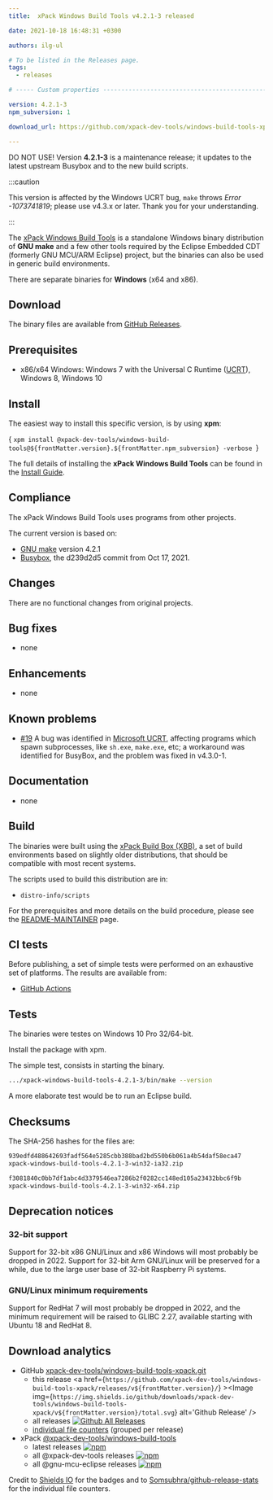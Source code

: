 ```yaml
---
title:  xPack Windows Build Tools v4.2.1-3 released

date: 2021-10-18 16:48:31 +0300

authors: ilg-ul

# To be listed in the Releases page.
tags:
  - releases

# ----- Custom properties -----------------------------------------------------

version: 4.2.1-3
npm_subversion: 1

download_url: https://github.com/xpack-dev-tools/windows-build-tools-xpack/releases/tag/v4.2.1-3/

---
```


DO NOT USE! Version **4.2.1-3** is a maintenance release; it updates to the latest upstream Busybox and to the new build scripts.

<!-- truncate -->


:::caution

This version is affected by the Windows UCRT bug, `make` throws _Error -1073741819_; please use v4.3.x or later. Thank you for your understanding.

:::

The [xPack Windows Build Tools](https://xpack-dev-tools.github.io/windows-build-tools-xpack)
is a standalone Windows binary distribution of
**GNU make** and a few other tools required by the Eclipse Embedded CDT
(formerly GNU MCU/ARM Eclipse) project, but the binaries can also be used in
generic build environments.

There are separate binaries for **Windows** (x64 and x86).

## Download

The binary files are available from <a href={frontMatter.download_url}>GitHub Releases</a>.

## Prerequisites

- x86/x64 Windows: Windows 7 with the Universal C Runtime
  ([UCRT](https://support.microsoft.com/en-us/topic/update-for-universal-c-runtime-in-windows-c0514201-7fe6-95a3-b0a5-287930f3560c)),
  Windows 8, Windows 10

## Install

The easiest way to install this specific version, is by using **xpm**:

<CodeBlock language="console"> {
`xpm install @xpack-dev-tools/windows-build-tools@${frontMatter.version}.${frontMatter.npm_subversion} -verbose
`} </CodeBlock>

The full details of installing the **xPack Windows Build Tools**
can be found in the [Install Guide](/docs/install/).

## Compliance

The xPack Windows Build Tools uses programs from other projects.

The current version is based on:

- [GNU make](https://ftpmirror.gnu.org/make/) version 4.2.1
- [Busybox](https://github.com/rmyorston/busybox-w32), the d239d2d5
commit from Oct 17, 2021.

## Changes

There are no functional changes from original projects.

## Bug fixes

- none

## Enhancements

- none

## Known problems

- [#19](https://github.com/xpack-dev-tools/windows-build-tools-xpack/issues/19)
  A bug was identified in [Microsoft UCRT](https://github.com/xpack-dev-tools/ms-spawn-issue),
  affecting programs which spawn subprocesses, like `sh.exe`, `make.exe`, etc;
  a workaround was identified for BusyBox, and the problem was fixed in
  v4.3.0-1.

## Documentation

- none

## Build

The binaries were built using the
[xPack Build Box (XBB)](https://xpack.github.io/xbb/), a set
of build environments based on slightly older distributions, that should be
compatible with most recent systems.

The scripts used to build this distribution are in:

- `distro-info/scripts`

For the prerequisites and more details on the build procedure, please see the
[README-MAINTAINER](https://github.com/xpack-dev-tools/windows-build-tools-xpack/blob/xpack/README-MAINTAINER.md) page.

## CI tests

Before publishing, a set of simple tests were performed on an exhaustive
set of platforms. The results are available from:

- [GitHub Actions](https://github.com/xpack-dev-tools/windows-build-tools-xpack/actions/)

## Tests

The binaries were testes on Windows 10 Pro 32/64-bit.

Install the package with xpm.

The simple test, consists in starting the binary.

```sh
.../xpack-windows-build-tools-4.2.1-3/bin/make --version
```

A more elaborate test would be to run an Eclipse build.

## Checksums

The SHA-256 hashes for the files are:

```txt
939edfd488642693fadf564e5285cbb388bad2bd550b6b061a4b54daf58eca47
xpack-windows-build-tools-4.2.1-3-win32-ia32.zip

f3081840c0bb7df1abc4d3379546ea7286b2f0282cc148ed105a23432bbc6f9b
xpack-windows-build-tools-4.2.1-3-win32-x64.zip

```

## Deprecation notices

### 32-bit support

Support for 32-bit x86 GNU/Linux and x86 Windows will most probably
be dropped in 2022. Support for 32-bit Arm GNU/Linux will be preserved
for a while, due to the large user base of 32-bit Raspberry Pi systems.

### GNU/Linux minimum requirements

Support for RedHat 7 will most probably be dropped in 2022, and the
minimum requirement will be raised to GLIBC 2.27, available starting
with Ubuntu 18 and RedHat 8.

## Download analytics

- GitHub [xpack-dev-tools/windows-build-tools-xpack.git](https://github.com/xpack-dev-tools/windows-build-tools-xpack/)
  - this release <a href={`https://github.com/xpack-dev-tools/windows-build-tools-xpack/releases/v${frontMatter.version}/`} ><Image img={`https://img.shields.io/github/downloads/xpack-dev-tools/windows-build-tools-xpack/v${frontMatter.version}/total.svg`} alt='Github Release' /></a>
  - all releases [![Github All Releases](https://img.shields.io/github/downloads/xpack-dev-tools/windows-build-tools-xpack/total.svg)](https://github.com/xpack-dev-tools/windows-build-tools-xpack/releases/)
  - [individual file counters](https://somsubhra.github.io/github-release-stats/?username=xpack-dev-tools&repository=windows-build-tools-xpack) (grouped per release)
- xPack [@xpack-dev-tools/windows-build-tools](https://github.com/xpack-dev-tools/windows-build-tools-xpack/)
  - latest releases [![npm](https://img.shields.io/npm/dw/@xpack-dev-tools/windows-build-tools.svg)](https://www.npmjs.com/package/@xpack-dev-tools/windows-build-tools/)
  - all @xpack-dev-tools releases [![npm](https://img.shields.io/npm/dt/@xpack-dev-tools/windows-build-tools.svg)](https://www.npmjs.com/package/@xpack-dev-tools/windows-build-tools/)
  - all @gnu-mcu-eclipse releases [![npm](https://img.shields.io/npm/dt/@gnu-mcu-eclipse/windows-build-tools.svg)](https://www.npmjs.com/package/@gnu-mcu-eclipse/windows-build-tools/)

Credit to [Shields IO](https://shields.io) for the badges and to
[Somsubhra/github-release-stats](https://github.com/Somsubhra/github-release-stats)
for the individual file counters.
